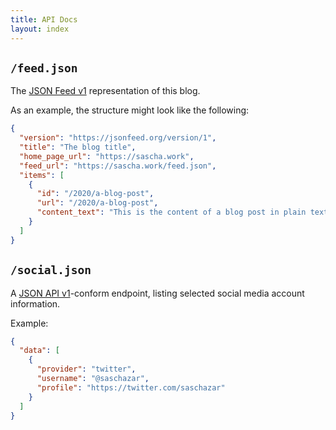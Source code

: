 ```yaml
---
title: API Docs
layout: index
---
```


## `/feed.json`

The [JSON Feed v1](https://jsonfeed.org/version/1) representation of this blog.

As an example, the structure might look like the following:

```JSON
{
  "version": "https://jsonfeed.org/version/1",
  "title": "The blog title",
  "home_page_url": "https://sascha.work",
  "feed_url": "https://sascha.work/feed.json",
  "items": [
    {
      "id": "/2020/a-blog-post",
      "url": "/2020/a-blog-post",
      "content_text": "This is the content of a blog post in plain text."
    }
  ]
}
```

## `/social.json`

A [JSON API v1](https://jsonapi.org/format/)-conform endpoint, listing selected social media account information.

Example:

```JSON
{
  "data": [
    {
      "provider": "twitter",
      "username": "@saschazar",
      "profile": "https://twitter.com/saschazar"
    }
  ]
}
```
